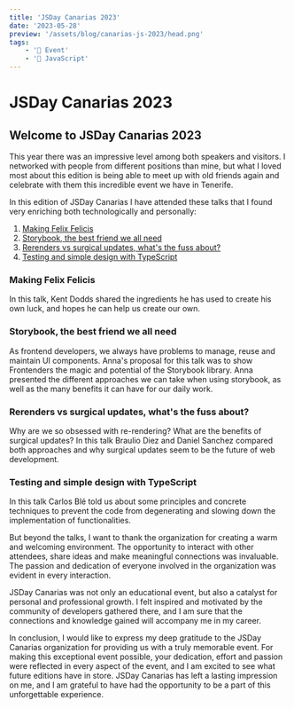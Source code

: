 ```yaml
---
title: 'JSDay Canarias 2023'
date: '2023-05-28'
preview: '/assets/blog/canarias-js-2023/head.png'
tags:
    - '🎤 Event'
    - '📒 JavaScript'
---
```


# JSDay Canarias 2023

<MdxImage src="/assets/blog/canarias-js-2023/head.png" alt="photo" />

## Welcome to JSDay Canarias 2023

This year there was an impressive level among both speakers and visitors. I networked with people from different positions than mine, but what I loved most about this edition is being able to meet up with old friends again and celebrate with them this incredible event we have in Tenerife.

<MdxImage src="/assets/blog/canarias-js-2023/friends.jpeg" alt="photo" />

In this edition of JSDay Canarias I have attended these talks that I found very enriching both technologically and personally:

1. [Making Felix Felicis](#kent)
2. [Storybook, the best friend we all need](#anna)
3. [Rerenders vs surgical updates, what's the fuss about?](#braulio)
4. [Testing and simple design with TypeScript](#carlos)

### Making Felix Felicis<a name="kent"></a>

In this talk, Kent Dodds shared the ingredients he has used to create his own luck, and hopes he can help us create our own.

<MdxImage src="/assets/blog/canarias-js-2023/making-felix-felicis/kent.jpeg" alt="photo" />

### Storybook, the best friend we all need<a name="kent"></a>

As frontend developers, we always have problems to manage, reuse and maintain UI components. Anna's proposal for this talk was to show Frontenders the magic and potential of the Storybook library. Anna presented the different approaches we can take when using storybook, as well as the many benefits it can have for our daily work.

<MdxImage
	src="/assets/blog/canarias-js-2023/storybook-the-best-friend-we-all-need/anna-sala.jpeg"
	alt="photo"
/>

### Rerenders vs surgical updates, what's the fuss about?<a name="braulio"></a>

Why are we so obsessed with re-rendering? What are the benefits of surgical updates? In this talk Braulio Diez and Daniel Sanchez compared both approaches and why surgical updates seem to be the future of web development.

<MdxImage
	src="/assets/blog/canarias-js-2023/rerenders-vs-surical-updates/braulio-diez-and-daniel-sanchez.jpeg"
	alt="photo"
/>

### Testing and simple design with TypeScript<a name="carlos"></a>

In this talk Carlos Blé told us about some principles and concrete techniques to prevent the code from degenerating and slowing down the implementation of functionalities.

<MdxImage
	src="/assets/blog/canarias-js-2023/testing-y-diseno-simple-con-typescript/carlos-ble.jpeg"
	alt="photo"
/>

But beyond the talks, I want to thank the organization for creating a warm and welcoming environment. The opportunity to interact with other attendees, share ideas and make meaningful connections was invaluable. The passion and dedication of everyone involved in the organization was evident in every interaction.

JSDay Canarias was not only an educational event, but also a catalyst for personal and professional growth. I felt inspired and motivated by the community of developers gathered there, and I am sure that the connections and knowledge gained will accompany me in my career.

In conclusion, I would like to express my deep gratitude to the JSDay Canarias organization for providing us with a truly memorable event. For making this exceptional event possible, your dedication, effort and passion were reflected in every aspect of the event, and I am excited to see what future editions have in store. JSDay Canarias has left a lasting impression on me, and I am grateful to have had the opportunity to be a part of this unforgettable experience.
